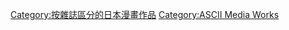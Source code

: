 {{catmore|電擊魔王}}

[[Category:按雜誌區分的日本漫畫作品|Category:按雜誌區分的日本漫畫作品]]
[[Category:ASCII_Media_Works|Category:ASCII Media Works]]